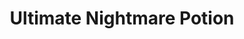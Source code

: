 ---
title: "Ultimate Nightmare Potion"
meta_title: "Ultimate Nightmare Potion craft"
description: "Craft de Ultimate Nightmare Potion"
rank: "s"
draft: false
name: "Ultimate Nightmare Potion"
recipe_img: "https://wiki.pokexgames.com/images/2/28/Ultimate_Nightmare_Potion.gif"
level: 103
craft_time: 7200
result: 100
value_npc: 1
ingredients:
  - name: "Darkrai Essences"
    quantity: 150
    item_img: "https://wiki.pokexgames.com/images/0/01/Darkrai-Essence.gif"
    value_npc: 1
  - name: "Corrupted Pots Of Lava"
    quantity: 4
    item_img: "https://wiki.pokexgames.com/images/5/5a/Corrupted-Pot-of-Lava.gif"
    value_npc: 1
  - name: "Fire Monkey Hairs"
    quantity: 2
    item_img: "https://wiki.pokexgames.com/images/7/7f/Fire_Monkey_Hair.png"
    value_npc: 1
  - name: "Small Eagle Feather"
    quantity: 4
    item_img: "https://wiki.pokexgames.com/images/e/e7/Small_Eagle_Feather.png"
    value_npc: 1
  - name: "Corrupted Magnets"
    quantity: 2
    item_img: "https://wiki.pokexgames.com/images/0/09/Corrupted-Magnet.gif"
    value_npc: 1
---